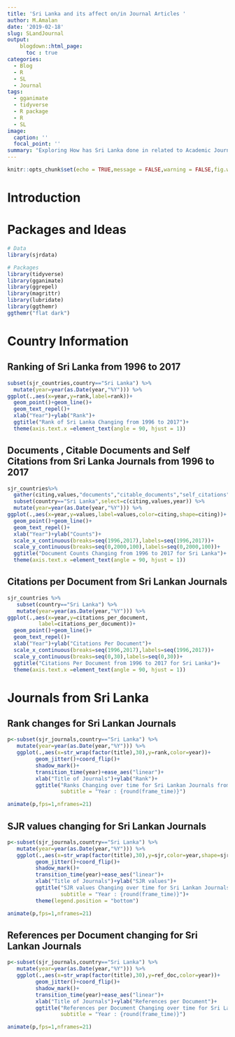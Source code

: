 ```yaml
---
title: 'Sri Lanka and its affect on/in Journal Articles '
author: M.Amalan
date: '2019-02-18'
slug: SLandJournal
output:
    blogdown::html_page:
      toc : true
categories:
  - Blog
  - R
  - SL
  - Journal
tags:
  - gganimate
  - tidyverse
  - R package
  - R
  - SL
image:
  caption: ''
  focal_point: ''
summary: "Exploring How has Sri Lanka done in related to Academic Journals."
---
```



```r
knitr::opts_chunk$set(echo = TRUE,message = FALSE,warning = FALSE,fig.width = 10,fig.height = 10)
```

# Introduction


# Packages and Ideas

```r
# Data
library(sjrdata)

# Packages
library(tidyverse)
library(gganimate)
library(ggrepel)
library(magrittr)
library(lubridate)
library(ggthemr)
ggthemr("flat dark")
```

# Country Information

## Ranking of Sri Lanka from 1996 to 2017

```r
subset(sjr_countries,country=="Sri Lanka") %>%
  mutate(year=year(as.Date(year,"%Y"))) %>%
ggplot(.,aes(x=year,y=rank,label=rank))+
  geom_point()+geom_line()+
  geom_text_repel()+
  xlab("Year")+ylab("Rank")+
  ggtitle("Rank of Sri Lanka Changing from 1996 to 2017")+
  theme(axis.text.x =element_text(angle = 90, hjust = 1))
```

## Documents , Citable Documents and Self Citations from Sri Lanka Journals from 1996 to 2017

```r
sjr_countries%>%
  gather(citing,values,"documents","citable_documents","self_citations") %>%
  subset(country=="Sri Lanka",select=c(citing,values,year)) %>%
  mutate(year=year(as.Date(year,"%Y"))) %>%
ggplot(.,aes(x=year,y=values,label=values,color=citing,shape=citing))+
  geom_point()+geom_line()+
  geom_text_repel()+
  xlab("Year")+ylab("Counts")+
  scale_x_continuous(breaks=seq(1996,2017),labels=seq(1996,2017))+
  scale_y_continuous(breaks=seq(0,2000,100),labels=seq(0,2000,100))+
  ggtitle("Document Counts Changing from 1996 to 2017 for Sri Lanka")+
  theme(axis.text.x =element_text(angle = 90, hjust = 1))
```

## Citations per Document from Sri Lankan Journals

```r
sjr_countries %>%
   subset(country=="Sri Lanka") %>%
   mutate(year=year(as.Date(year,"%Y"))) %>%
ggplot(.,aes(x=year,y=citations_per_document,
          label=citations_per_document))+
  geom_point()+geom_line()+
  geom_text_repel()+
  xlab("Year")+ylab("Citations Per Document")+
  scale_x_continuous(breaks=seq(1996,2017),labels=seq(1996,2017))+
  scale_y_continuous(breaks=seq(0,30),labels=seq(0,30))+
  ggtitle("Citations Per Document from 1996 to 2017 for Sri Lanka")+
  theme(axis.text.x =element_text(angle = 90, hjust = 1))
```

# Journals from Sri Lanka

## Rank changes for Sri Lankan Journals

```r
p<-subset(sjr_journals,country=="Sri Lanka") %>%
   mutate(year=year(as.Date(year,"%Y"))) %>%
   ggplot(.,aes(x=str_wrap(factor(title),30),y=rank,color=year))+
         geom_jitter()+coord_flip()+
         shadow_mark()+
         transition_time(year)+ease_aes("linear")+
         xlab("Title of Journals")+ylab("Rank")+
         ggtitle("Ranks Changing over time for Sri Lankan Journals from 1996 to 2017",
                 subtitle = "Year : {round(frame_time)}")

animate(p,fps=1,nframes=21)  
```

## SJR values changing for Sri Lankan Journals

```r
p<-subset(sjr_journals,country=="Sri Lanka") %>%
   mutate(year=year(as.Date(year,"%Y"))) %>%
   ggplot(.,aes(x=str_wrap(factor(title),30),y=sjr,color=year,shape=sjr_best_quartile))+
         geom_jitter()+coord_flip()+
         shadow_mark()+
         transition_time(year)+ease_aes("linear")+
         xlab("Title of Journals")+ylab("SJR values")+
         ggtitle("SJR values Changing over time for Sri Lankan Journals from 1996 to 2017",
                 subtitle = "Year : {round(frame_time)}")+
         theme(legend.position = "bottom")

animate(p,fps=1,nframes=21)  
```

## References per Document changing for Sri Lankan Journals

```r
p<-subset(sjr_journals,country=="Sri Lanka") %>%
   mutate(year=year(as.Date(year,"%Y"))) %>%
   ggplot(.,aes(x=str_wrap(factor(title),30),y=ref_doc,color=year))+
         geom_jitter()+coord_flip()+
         shadow_mark()+
         transition_time(year)+ease_aes("linear")+
         xlab("Title of Journals")+ylab("References per Document")+
         ggtitle("References per Document Changing over time for Sri Lankan Journals from 1996 to 2017",
                 subtitle = "Year : {round(frame_time)}")

animate(p,fps=1,nframes=21)  
```